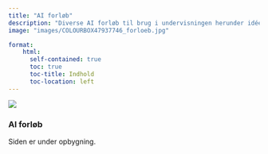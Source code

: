 ```yaml
---
title: "AI forløb"
description: "Diverse AI forløb til brug i undervisningen herunder idéer til SRO og SRP"
image: "images/COLOURBOX47937746_forloeb.jpg"

format:
    html: 
      self-contained: true
      toc: true
      toc-title: Indhold
      toc-location: left
---
```


![](https://img.freepik.com/premium-photo/3d-rendering-robotic-lecturer-teaching-podium-with-display-monitor_493806-3933.jpg?w=1060)

### AI forløb

Siden er under opbygning.